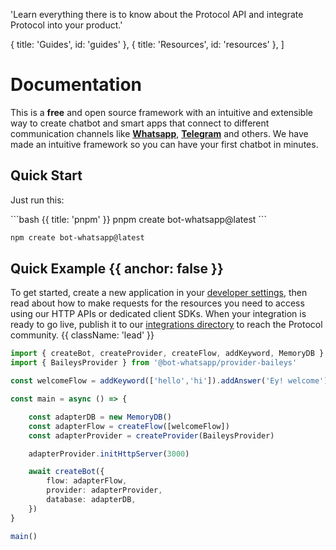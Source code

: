 
  'Learn everything there is to know about the Protocol API and integrate Protocol into your product.'

  { title: 'Guides', id: 'guides' },
  { title: 'Resources', id: 'resources' },
]

<HeroPattern />

# Documentation

This is a __free__ and open source framework with an intuitive and extensible way to create chatbot and smart apps that connect to different communication channels like __[Whatsapp](http://ir_a_un_recurso_o_blog)__, __[Telegram](http://ir_a_un_recurso_o_blog)__ and others.
We have made an intuitive framework so you can have your first chatbot in minutes.


## Quick Start
Just run this:


<CodeGroup>
```bash {{ title: 'pnpm' }}
pnpm create bot-whatsapp@latest
```

```bash {{ title: 'npm' }}
npm create bot-whatsapp@latest
```
</CodeGroup>

## Quick Example {{ anchor: false }}

To get started, create a new application in your [developer settings](#), then read about how to make requests for the resources you need to access using our HTTP APIs or dedicated client SDKs. When your integration is ready to go live, publish it to our [integrations directory](#) to reach the Protocol community. {{ className: 'lead' }}

```ts {{ title: 'Quick example' }}
import { createBot, createProvider, createFlow, addKeyword, MemoryDB } from '@bot-whatsapp/bot'
import { BaileysProvider } from '@bot-whatsapp/provider-baileys'

const welcomeFlow = addKeyword(['hello','hi']).addAnswer('Ey! welcome')

const main = async () => {

    const adapterDB = new MemoryDB()
    const adapterFlow = createFlow([welcomeFlow])
    const adapterProvider = createProvider(BaileysProvider)

    adapterProvider.initHttpServer(3000)

    await createBot({
        flow: adapterFlow,
        provider: adapterProvider,
        database: adapterDB,
    })
}

main()
```




<Guides />

<Resources />
